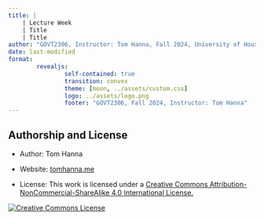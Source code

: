 ```yaml
---
title: |
    | Lecture Week
    | Title
    | Title
author: "GOVT2306, Instructor: Tom Hanna, Fall 2024, University of Houston"
date: last-modified
format: 
        revealjs:
                self-contained: true
                transition: convex
                theme: [moon, ../assets/custom.css]
                logo: ../assets/logo.png
                footer: "GOVT2306, Fall 2024, Instructor: Tom Hanna"
---
```







## Authorship and License

- Author: Tom Hanna

- Website: <a href="https://tom-hanna.org/">tomhanna.me</a>

- License: This work is licensed under a <a href= "http://creativecommons.org/licenses/by-nc-sa/4.0/">Creative Commons Attribution-NonCommercial-ShareAlike 4.0 International License.</a>

<a href= "http://creativecommons.org/licenses/by-nc-sa/4.0/">![Creative Commons License](creative_commons_license.png)</a>
